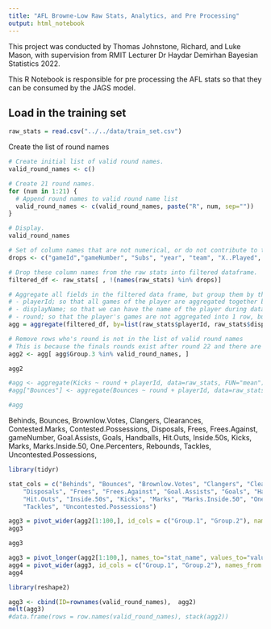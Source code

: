 ---
title: "AFL Browne-Low Raw Stats, Analytics, and Pre Processing"
output: html_notebook
---
This project was conducted by Thomas Johnstone, Richard, and Luke Mason, with supervision from RMIT Lecturer Dr Haydar Demirhan Bayesian Statistics 2022.


This R Notebook is responsible for pre processing the AFL stats so that they can be consumed by the JAGS model.

## Load in the training set
```{r}
raw_stats = read.csv("../../data/train_set.csv")
```


Create the list of round names
```{r}
# Create initial list of valid round names.
valid_round_names <- c()

# Create 21 round names.
for (num in 1:21) {
  # Append round names to valid round name list
  valid_round_names <- c(valid_round_names, paste("R", num, sep=""))
}

# Display.
valid_round_names
```

```{r}

# Set of column names that are not numerical, or do not contribute to the calculation of brownlow points
drops <- c("gameId","gameNumber", "Subs", "year", "team", "X..Played", "playerId", "displayName", "round")

# Drop these column names from the raw stats into filtered dataframe.
filtered_df <- raw_stats[ , !(names(raw_stats) %in% drops)]

# Aggregate all fields in the filtered data frame, but group them by the list of values in field columns:
# - playerId; so that all games of the player are aggregated together by mean
# - displayName; so that we can have the name of the player during data analysis
# - round; so that the player's games are not aggregated into 1 row, but instead 1 row per round.
agg = aggregate(filtered_df, by=list(raw_stats$playerId, raw_stats$displayName, raw_stats$round), FUN = mean)

# Remove rows who's round is not in the list of valid round names
# This is because the finals rounds exist after round 22 and there are no brownlow points assigned to players during these games, which makes these rows redundant.
agg2 <- agg[ agg$Group.3 %in% valid_round_names, ]

agg2

#agg <- aggregate(Kicks ~ round + playerId, data=raw_stats, FUN="mean")
#agg["Bounces"] <- aggregate(Bounces ~ round + playerId, data=raw_stats, FUN="mean")[3]

#agg
```
Behinds, Bounces, Brownlow.Votes, Clangers, Clearances, Contested.Marks, Contested.Possessions,
    Disposals, Frees, Frees.Against, gameNumber, Goal.Assists, Goals, Handballs,
    Hit.Outs, Inside.50s, Kicks, Marks, Marks.Inside.50, One.Percenters, Rebounds,
    Tackles, Uncontested.Possessions, 
    
```{r}
library(tidyr)

stat_cols = c("Behinds", "Bounces", "Brownlow.Votes", "Clangers", "Clearances", "Contested.Marks", "Contested.Possessions",
    "Disposals", "Frees", "Frees.Against", "Goal.Assists", "Goals", "Handballs",
    "Hit.Outs", "Inside.50s", "Kicks", "Marks", "Marks.Inside.50", "One.Percenters", "Rebounds",
    "Tackles", "Uncontested.Possessions")

agg3 = pivot_wider(agg2[1:100,], id_cols = c("Group.1", "Group.2"), names_from = "Group.3", values_from = stat_cols)
agg3
```

```{r}
agg3
```

```{r}
agg3 = pivot_longer(agg2[1:100,], names_to="stat_name", values_to="value", cols=stat_cols)
agg4 = pivot_wider(agg3, id_cols = c("Group.1", "Group.2"), names_from = "Group.3", values_from = stat_cols)
agg4
```

```{r}
library(reshape2)

agg3 <- cbind(ID=rownames(valid_round_names),  agg2)
melt(agg3)
#data.frame(rows = row.names(valid_round_names), stack(agg2))
```

